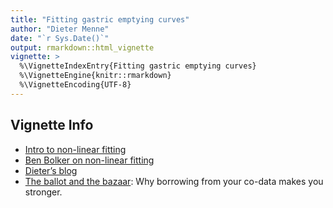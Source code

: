 ```yaml
---
title: "Fitting gastric emptying curves"
author: "Dieter Menne"
date: "`r Sys.Date()`"
output: rmarkdown::html_vignette
vignette: >
  %\VignetteIndexEntry{Fitting gastric emptying curves}
  %\VignetteEngine{knitr::rmarkdown}
  %\VignetteEncoding{UTF-8}
---
```


## Vignette Info

* [Intro to non-linear fitting](http://rstudio-pubs-static.s3.amazonaws.com/28730_850cac53898b45da8050f7f622d48927.html)
* [Ben Bolker on non-linear fitting](http://rpubs.com/bbolker/3423)
* [Dieter's blog](https://menne-biomed.de/blog/)
* [The ballot and the bazaar](https://menne-biomed.de/blog/ballot-and-bazaar/): Why borrowing from your co-data makes you stronger. 
